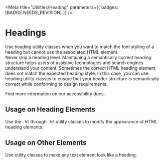
<Meta
  title="Utilities/Heading"
  parameters={{ badges: [BADGE.NEEDS_REVISION] }}
/>

# Headings

<div className="lead">
  Use heading utility classes when you want to match the font styling of a heading but cannot
  use the associated HTML element.
</div>

<div className="alert alert-warning">
  Never skip a heading level. Maintaining a semantically correct heading structure helps users
  of assistive technologies and search engines understand your content. Sometimes the correct
  HTML heading element does not match the expected heading style. In this case, you can use
  heading utility classes to ensure that your header structure is semantically correct while
  conforming to design requirements.

  Find more information on our <LinkTo kind="foundations-accessibility" story="docs">accessibility docs</LinkTo>.
</div>

## Usage on Heading Elements

Use the `.h1` through `.h6` utility classes to modify the appearance of HTML heading elements.

<Canvas of={HeadingDemos.OnAnHeadingElement} sourceState="shown" />

## Usage on Other Elements

Use utility classes to make any text element look like a heading.

<Canvas of={HeadingDemos.OnAParagraphElement} sourceState="shown" />

